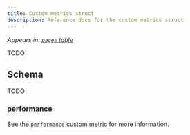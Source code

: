 ```yaml
---
title: Custom metrics struct
description: Reference docs for the custom metrics struct
---
```


_Appears in: [`pages` table](/reference/tables/pages/)_

TODO

## Schema

TODO

### performance

See the [`performance` custom metric](/reference/custom-metrics/performance/) for more information.
